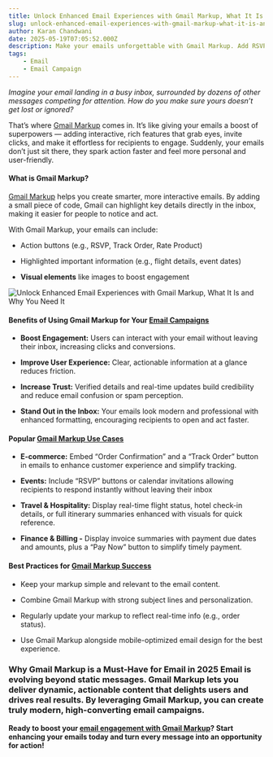 ```yaml
---
title: Unlock Enhanced Email Experiences with Gmail Markup, What It Is and Why You Need It
slug: unlock-enhanced-email-experiences-with-gmail-markup-what-it-is-and-why-you-need-it
author: Karan Chandwani
date: 2025-05-19T07:05:52.000Z
description: Make your emails unforgettable with Gmail Markup. Add RSVP buttons, order tracking & more that invite your readers to act instantly—turning every email into a powerful connection in 2025.
tags:
    - Email
    - Email Campaign
---
```


_Imagine your email landing in a busy inbox, surrounded by dozens of other messages competing for attention. How do you make sure yours doesn’t get lost or ignored?_

That’s where [Gmail Markup](https://msg91.com/help/email/What-is-Gmail-Markup-and-How-to-Use-It-) comes in. It’s like giving your emails a boost of superpowers — adding interactive, rich features that grab eyes, invite clicks, and make it effortless for recipients to engage. Suddenly, your emails don’t just sit there, they spark action faster and feel more personal and user-friendly.

#### **What is Gmail Markup?**

[Gmail Markup](https://msg91.com/help/email/What-is-Gmail-Markup-and-How-to-Use-It-) helps you create smarter, more interactive emails. By adding a small piece of code, Gmail can highlight key details directly in the inbox, making it easier for people to notice and act.

With Gmail Markup, your emails can include:

-   Action buttons (e.g., RSVP, Track Order, Rate Product)

-   Highlighted important information (e.g., flight details, event dates)

-   **Visual elements** like images to boost engagement

![Unlock Enhanced Email Experiences with Gmail Markup, What It Is and Why You Need It](/assets/blogs/unlock-enhanced-email-experiences-with-gmail-markup-what-it-is-and-why-you-need-it.png)

#### **Benefits of Using Gmail Markup for Your [Email Campaigns](https://msg91.com/in/email)**

-   **Boost Engagement:** Users can interact with your email without leaving their inbox, increasing clicks and conversions.

-   **Improve User Experience:** Clear, actionable information at a glance reduces friction.

-   **Increase Trust:** Verified details and real-time updates build credibility and reduce email confusion or spam perception.

-   **Stand Out in the Inbox:** Your emails look modern and professional with enhanced formatting, encouraging recipients to open and act faster.

#### **Popular [Gmail Markup Use Cases](https://developers.google.com/workspace/gmail/markup/reference)**

-   **E-commerce:** Embed “Order Confirmation” and a “Track Order” button in emails to enhance customer experience and simplify tracking.

-   **Events:** Include “RSVP” buttons or calendar invitations allowing recipients to respond instantly without leaving their inbox

-   **Travel & Hospitality:** Display real-time flight status, hotel check-in details, or full itinerary summaries enhanced with visuals for quick reference.

-   **Finance & Billing \-** Display invoice summaries with payment due dates and amounts, plus a “Pay Now” button to simplify timely payment.

#### **Best Practices for [Gmail Markup Success](https://msg91.com/help/email/What-is-Gmail-Markup-and-How-to-Use-It-)**

-   Keep your markup simple and relevant to the email content.

-   Combine Gmail Markup with strong subject lines and personalization.

-   Regularly update your markup to reflect real-time info (e.g., order status).

-   Use Gmail Markup alongside mobile-optimized email design for the best experience.

### **Why Gmail Markup is a Must-Have for Email in 2025** Email is evolving beyond static messages. Gmail Markup lets you deliver **dynamic, actionable content** that delights users and drives real results. By leveraging Gmail Markup, you can create truly modern, high-converting email campaigns.

**Ready to boost your [email engagement with Gmail Markup](https://msg91.com/in/email)? Start enhancing your emails today and turn every message into an opportunity for action\!**
